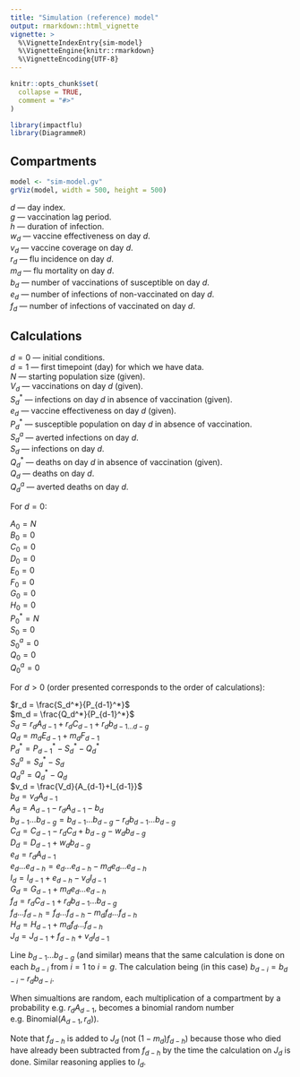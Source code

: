 ```yaml
---
title: "Simulation (reference) model"
output: rmarkdown::html_vignette
vignette: >
  %\VignetteIndexEntry{sim-model}
  %\VignetteEngine{knitr::rmarkdown}
  %\VignetteEncoding{UTF-8}
---
```


```r
knitr::opts_chunk$set(
  collapse = TRUE,
  comment = "#>"
)
```

```r
library(impactflu)
library(DiagrammeR)
```

## Compartments

```r
model <- "sim-model.gv"
grViz(model, width = 500, height = 500)
```

$d$ --- day index.\
$g$ --- vaccination lag period.\
$h$ --- duration of infection.\
$w_d$ --- vaccine effectiveness on day $d$.\
$v_d$ --- vaccine coverage on day $d$.\
$r_d$ --- flu incidence on day $d$.\
$m_d$ --- flu mortality on day $d$.\
$b_d$ --- number of vaccinations of susceptible on day $d$.\
$e_d$ --- number of infections of non-vaccinated on day $d$.\
$f_d$ --- number of infections of vaccinated on day $d$.\

## Calculations

$d=0$ --- initial conditions.\
$d=1$ --- first timepoint (day) for which we have data.\
$N$ --- starting population size (given).\
$V_d$ --- vaccinations on day $d$ (given).\
$S_d^*$ --- infections on day $d$ in absence of vaccination (given).\
$e_d$ --- vaccine effectiveness on day $d$ (given).\
$P_d^*$ --- susceptible population on day $d$ in absence of vaccination.\
$S_d^a$ --- averted infections on day $d$.\
$S_d$ --- infections on day $d$.\
$Q_d^*$ --- deaths on day $d$ in absence of vaccination (given).\
$Q_d$ --- deaths on day $d$.\
$Q_d^a$ --- averted deaths on day $d$.\

For $d=0$:

$A_0 = N$\
$B_0 = 0$\
$C_0 = 0$\
$D_0 = 0$\
$E_0 = 0$\
$F_0 = 0$\
$G_0 = 0$\
$H_0 = 0$\
$P_0^* = N$\
$S_0 = 0$\
$S_0^a = 0$\
$Q_0 = 0$\
$Q_0^a = 0$\

For $d>0$ (order presented corresponds to the order of calculations):

$r_d = \frac{S_d^*}{P_{d-1}^*}$\
$m_d = \frac{Q_d^*}{P_{d-1}^*}$\
$S_d=r_dA_{d-1} + r_dC_{d-1} + r_db_{d-1...d-g}$\
$Q_d=m_dE_{d-1} + m_dF_{d-1}$\
$P_d^* = P_{d-1}^* - S_d^* - Q_d^*$\
$S_d^a = S_d^* - S_d$\
$Q_d^a = Q_d^* - Q_d$\
$v_d = \frac{V_d}{A_{d-1}+I_{d-1}}$\
$b_d=v_dA_{d-1}$\
$A_d = A_{d-1} - r_dA_{d-1}-b_d$\
$b_{d-1} ... b_{d-g}=b_{d-1} ... b_{d-g} - r_db_{d-1} ... b_{d-g}$\
$C_d = C_{d-1} - r_dC_d + b_{d-g} - w_db_{d-g}$\
$D_d = D_{d-1} + w_db_{d-g}$\
$e_d=r_dA_{d-1}$\
$e_{d} ... e_{d-h}=e_{d} ... e_{d-h} - m_de_{d} ... e_{d-h}$\
$I_d=I_{d-1}+e_{d-h}-v_dI_{d-1}$\
<!--The dead are already subtracted-->
$G_d=G_{d-1}+m_de_{d} ... e_{d-h}$\
$f_d=r_dC_{d-1} + r_db_{d-1} ... b_{d-g}$\
$f_{d} ... f_{d-h}=f_{d} ... f_{d-h} - m_df_{d} ... f_{d-h}$\
$H_d = H_{d-1} + m_df_{d} ... f_{d-h}$\
$J_d = J_{d-1} + f_{d-h} + v_dI_{d-1}$<!--The dead are already subtracted-->

Line $b_{d-1} ... b_{d-g}$ (and similar) means that the same calculation is done on each $b_{d-i}$ from $i=1$ to $i=g$. The calculation being (in this case) $b_{d-i}=b_{d-i}-r_db_{d-i}$.

When simualtions are random, each multiplication of a compartment by a probability e.g. $r_dA_{d-1}$, becomes a binomial random number e.g. $\text{Binomial}(A_{d-1}, r_d)$).

Note that $f_{d-h}$ is added to $J_d$ (not $(1-m_d)f_{d-h}$) because those who died have already been subtracted from $f_{d-h}$ by the time the calculation on $J_d$ is done. Similar reasoning applies to $I_d$.
